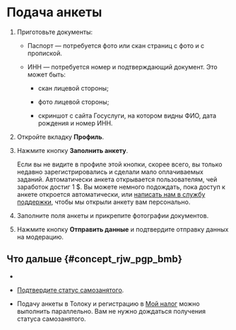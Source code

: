 
# Подача анкеты

1. Приготовьте документы:

    - Паспорт — потребуется фото или скан страниц с фото и с пропиской.

    - ИНН — потребуется номер и подтверждающий документ. Это может быть:

        - скан лицевой стороны;

        - фото лицевой стороны;

        - скриншот с сайта Госуслуги, на котором видны ФИО, дата рождения и номер ИНН.

1. Откройте вкладку **Профиль**.

1. Нажмите кнопку **Заполнить анкету**.

    Если вы не видите в профиле этой кнопки, скорее всего, вы только недавно зарегистрировались и сделали мало оплачиваемых заданий. Автоматически анкета открывается пользователям, чей заработок достиг 1 $. Вы можете немного подождать, пока доступ к анкете откроется автоматически, или [написать нам в службу поддержки](../troubleshooting/troubleshooting#self-employed), чтобы мы открыли анкету вам персонально.

1. Заполните поля анкеты и прикрепите фотографии документов.

1. Нажмите кнопку **Отправить данные** и подтвердите отправку данных на модерацию.

## Что дальше {#concept_rjw_pgp_bmb}

- <SelfEmployedWaitForModerate/>

- [Подтвердите статус самозанятого](./accept-status).

- Подачу анкеты в Толоку и регистрацию в [Мой налог](https://npd.nalog.ru/app/) можно выполнить параллельно. Вам не нужно дождаться получения статуса самозанятого.
